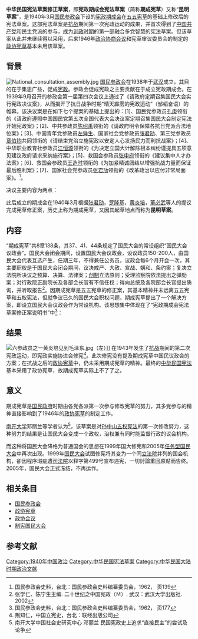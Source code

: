 {{中国宪政史}}

'''中华民国宪法草案修正草案'''，即'''宪政期成会宪法草案'''（简称'''期成宪草'''）又称“'''昆明草案'''”，是1940年3月[[国民参政会|国民参政会]]下设的[[宪政期成会|宪政期成会]]在[[五五宪草|五五宪草]]的基础上修改后的宪法草案。这部宪法草案是[[抗战|抗战]]期间第一次宪政运动的成果，并首次得到了[[中国共产党|中国共产党]]和民主党派的参与，成为[[训政时期|训政时期]]的第一部融合多党智慧的宪法草案。但该草案从此并未继续得以采用，后来1946年[[政治协商会议|政治协商会议]]和宪草审议委员会的制定的[[政协宪草|政协宪草]]基本未用该草案。

==背景==
[[File:National_consultation_assembly.jpg|thumb]]
[[国民参政会|国民参政会]]在1938年于[[武汉|武汉]]成立，其目的在于集思广益，促成[[宪政|宪政]]。参政会促成宪政之主要贡献在于成立宪政期成会。在1939年9月召开的参政会第一届第四次会议上通过了《请政府定期召集国民大会实行宪政决议案》，从而揭开了抗日战争时期“晴天霹雳的宪政运动”（邹韬奋语）的帷幕。该决议案是在如下七个提案的基础上提出的：[1]、国民党参政员[[孔庚|孔庚]]领衔的《请政府遵照中国国民党第五次全国代表大会决议案定期召集国民大会制定宪法开始宪政案》；[2]、中共参政员[[陈绍禹|陈绍禹]]领衔的《请政府明令保障各抗日党派合法地位案》；[3]、中国青年党参政员[[左舜生|左舜生]]、国家社会党参政员[[张君劢|张君劢]]、第三党参政员[[章伯钧|章伯钧]]共同领衔的《请结束党治立施宪政以安定人心发扬民力而利抗战案》；[4]、中华职业教育社参政员[[江恒源|江恒源]]领衔的《为决定立国大计解除根本纠纷谨提具五项意见建议政府请求采纳施行案》；[5]、救国会参政员[[张申府|张申府]]领衔的《建议集中人才办法案》；[6]、救国会参政员[[王造时|王造时]]领衔的《为加紧精诚团结以增强抗战力量而保证最后胜利案》；[7]、国家社会党参政员[[张君劢|张君劢]]领衔的《改革政治以应付非常局面案》。<ref>国民参政会史料，台北：国民参政会史料编纂委员会，1962， 页139</ref>。

决议主要内容为两点：
{{quote|
#请政府明令定期召集国民大会，制定宪法，实行宪政。
#由议长指定参政员若干人，组成国民参政会宪政期成会，协助政府促成宪政。
}}

此后成立的期成会在1940年3月根据[[张君劢|张君劢]]，[[罗隆基|罗隆基]]，[[黄炎培|黄炎培]]，[[董必武|董必武]]等人的提议完成宪草修正案，历史上称为期成宪草，又因其起草地点而称为'''昆明草案'''。

==内容==
“期成宪草”共8章138条，其37、41、44条规定了国民大会的常设组织“国民大会议政会”。国民大会闭会期间，设置国民大会议政会，设议政员150-200人，由国民大会代表互选产生，任期三年，不得兼任公务员。议政会每6个月开会一次，其主要职权是于国民大会闭会期间，议决戒严、大赦、宣战、媾和、条约案；复决立法院所决议之预算、决算、法律案；[[创制|创制]]立法原则；受理监察院依法提出之弹劾案；对行政院正副院长及各部会长官有不信任权；得向总统及各院部会长官提出质询，并听取报告<ref>张学仁、陈宁生主编. 二十世纪之中国宪政（Ｍ）. 武汉：武汉大学出版社. 2002</ref>。因期成宪草是五五宪草的修正案，其基本精神并未远离五五宪草和五权宪法，但就争议已久的国民大会职权问题，期成宪草提出了一个解决方案，即设立国民大会议政会作为常设机构。该思想集中体现在了“宪政期成会宪法草案修正案说明书”中<ref>国民参政会史料，台北：国民参政会史料编纂委员会，1962， 页177</ref>：
{{divbox|white|宪政期成会宪法草案修正案说明书节选|五五宪草最大缺点，即人民政权运用不灵，立法院既非政权机关，而国民大会又三年集会一次，因此政权无从行使，故设国民议政会以为补救。当年立法院发表宪草征询国民意见时，舆论各方即曾一致指出此项缺点。有人主张将立法院权力扩大，使立法院有制裁政府权。但立法院为治权机关，行使政权，与中山先生权能划分之遗教不甚适合。另有人主张将国大人数减少，会期加多。然国大每县市选代表一人，中山先生在遗教中亦早确定，似亦不宜变更。倘不减少代表人数，则如此庞大机关，会期太多，运用又感不灵。故立法院最初几次草案中，曾有国大闭会期间设立委员会之议，后因以少数委员代行国民最高统治权似亦不妥，此计划终归取消。同人以为国民议政会可以补救此缺点。就其复决立法院之决议而言，不惟可使法律案等等有更审慎周详之成绩，且使立法院成为立法技术上之专门机构，于是立法院有能，议政会有权，此与中山先生权能划分，五权并立之遗教精神，甚为相合。而就其不信任权而言，议政会对行政院可通过不信任案，但不能弹劾总统，此为人民对行政有限度之监督制裁，如此，总统用人必能选贤举能。而政府又能，人民有权之精神，必更能发挥。}}

==结果==
[[File:六参政员之一黄炎培见到毛泽东.jpg|thumb]]（左）]]
在1943年发生了[[抗战|抗战]]期间的第二次宪政运动，即宪政实施协进会修宪<ref>荆知仁，中国立宪史，台北：联经出版公司</ref>。此次修宪没有提及期成宪草中国民议政会的方案；在抗战之后的[[政协宪草|政协宪草]]中，仍未采用期成宪草的精神。最终的[[中华民国宪法|中华民国宪法]]基本采用了政协宪草，故期成宪草实际上不了了之。

==意义==
期成宪草是[[国民政府|国民政府]]时期由各党各派第一次参与修改宪草的努力，其多党参与的精神直接影响到了1946年的[[政协宪草|政协宪草]]的制定工作。

[[南开大学|南开大学]]邓丽兰等学者认为<ref>南开大学中国社会史研究中心 邓丽兰 民国宪政史上追求“直接民主”的尝试及论争 </ref>，该草案是对[[孙中山|孙中山]][[五权宪法|五权宪法]]的第一次修改努力，这种努力的结果是让国民大会变成一个政权，治权兼有同时能监督行政的议会机构。

{{Wikisource|释字第499号}}
而这种将国民大会降格为普通国会的思想在1999年国大修宪和2005年[[任务型国民大会|任务型国民大会]]中再次出现。1999年[[国民大会|国民大会]]试图修宪将其变为一个同[[立法院|立法院]]并列的国会机构，卻因程序瑕疵遭[[司法院|司法院]]以释字第499号宣布违宪，一切討論重回原點而告终。2005年，国民大会正式冻结，不再运作。

==相关条目==
*[[国民参政会|国民参政会]]
*[[政协宪草|政协宪草]]
*[[政协会议|政协会议]]
*[[制宪国民大会|制宪国民大会]]

== 参考文献 ==
{{Reflist|2}}

[[Category:1940年中国政治|Category:1940年中国政治]]
[[Category:中华民国宪法草案|Category:中华民国宪法草案]]
[[Category:中华民国大陆时期政治文献|Category:中华民国大陆时期政治文献]]